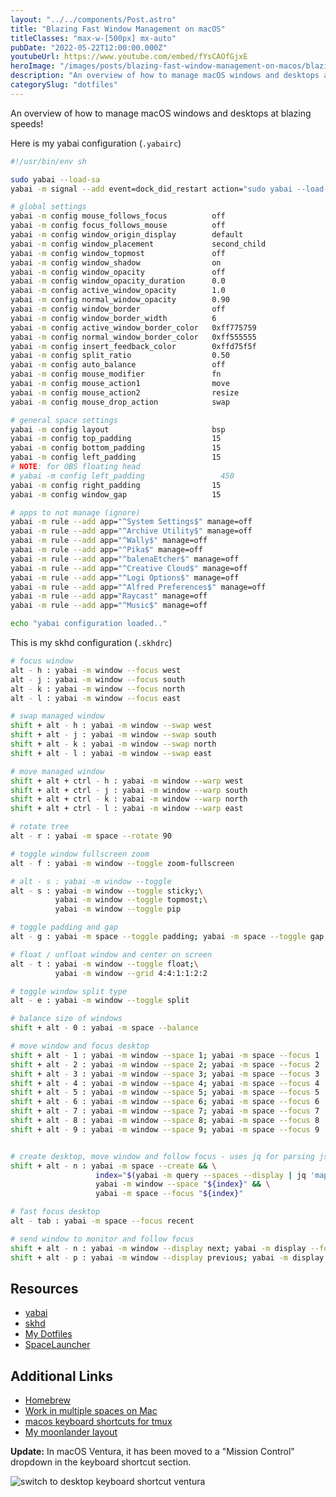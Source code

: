 ```yaml
---
layout: "../../components/Post.astro"
title: "Blazing Fast Window Management on macOS"
titleClasses: "max-w-[500px] mx-auto"
pubDate: "2022-05-22T12:00:00.000Z"
youtubeUrl: https://www.youtube.com/embed/fYsCAOfGjxE
heroImage: "/images/posts/blazing-fast-window-management-on-macos/blazing-fast-window-management-on-macos.jpeg"
description: "An overview of how to manage macOS windows and desktops at blazing speeds!"
categorySlug: "dotfiles"
---
```


An overview of how to manage macOS windows and desktops at blazing speeds!

Here is my yabai configuration (`.yabairc`)

```sh title="~/.yabairc"
#!/usr/bin/env sh

sudo yabai --load-sa
yabai -m signal --add event=dock_did_restart action="sudo yabai --load-sa"

# global settings
yabai -m config mouse_follows_focus          off
yabai -m config focus_follows_mouse          off
yabai -m config window_origin_display        default
yabai -m config window_placement             second_child
yabai -m config window_topmost               off
yabai -m config window_shadow                on
yabai -m config window_opacity               off
yabai -m config window_opacity_duration      0.0
yabai -m config active_window_opacity        1.0
yabai -m config normal_window_opacity        0.90
yabai -m config window_border                off
yabai -m config window_border_width          6
yabai -m config active_window_border_color   0xff775759
yabai -m config normal_window_border_color   0xff555555
yabai -m config insert_feedback_color        0xffd75f5f
yabai -m config split_ratio                  0.50
yabai -m config auto_balance                 off
yabai -m config mouse_modifier               fn
yabai -m config mouse_action1                move
yabai -m config mouse_action2                resize
yabai -m config mouse_drop_action            swap

# general space settings
yabai -m config layout                       bsp
yabai -m config top_padding                  15
yabai -m config bottom_padding               15
yabai -m config left_padding                 15
# NOTE: for OBS floating head
# yabai -m config left_padding                 450
yabai -m config right_padding                15
yabai -m config window_gap                   15

# apps to not manage (ignore)
yabai -m rule --add app="^System Settings$" manage=off
yabai -m rule --add app="^Archive Utility$" manage=off
yabai -m rule --add app="^Wally$" manage=off
yabai -m rule --add app="^Pika$" manage=off
yabai -m rule --add app="^balenaEtcher$" manage=off
yabai -m rule --add app="^Creative Cloud$" manage=off
yabai -m rule --add app="^Logi Options$" manage=off
yabai -m rule --add app="^Alfred Preferences$" manage=off
yabai -m rule --add app="Raycast" manage=off
yabai -m rule --add app="^Music$" manage=off

echo "yabai configuration loaded.."
```

This is my skhd configuration (`.skhdrc`)

```sh title="~/.skhdrc"
# focus window
alt - h : yabai -m window --focus west
alt - j : yabai -m window --focus south
alt - k : yabai -m window --focus north
alt - l : yabai -m window --focus east

# swap managed window
shift + alt - h : yabai -m window --swap west
shift + alt - j : yabai -m window --swap south
shift + alt - k : yabai -m window --swap north
shift + alt - l : yabai -m window --swap east

# move managed window
shift + alt + ctrl - h : yabai -m window --warp west
shift + alt + ctrl - j : yabai -m window --warp south
shift + alt + ctrl - k : yabai -m window --warp north
shift + alt + ctrl - l : yabai -m window --warp east

# rotate tree
alt - r : yabai -m space --rotate 90

# toggle window fullscreen zoom
alt - f : yabai -m window --toggle zoom-fullscreen

# alt - s : yabai -m window --toggle
alt - s : yabai -m window --toggle sticky;\
          yabai -m window --toggle topmost;\
          yabai -m window --toggle pip

# toggle padding and gap
alt - g : yabai -m space --toggle padding; yabai -m space --toggle gap

# float / unfloat window and center on screen
alt - t : yabai -m window --toggle float;\
          yabai -m window --grid 4:4:1:1:2:2

# toggle window split type
alt - e : yabai -m window --toggle split

# balance size of windows
shift + alt - 0 : yabai -m space --balance

# move window and focus desktop
shift + alt - 1 : yabai -m window --space 1; yabai -m space --focus 1
shift + alt - 2 : yabai -m window --space 2; yabai -m space --focus 2
shift + alt - 3 : yabai -m window --space 3; yabai -m space --focus 3
shift + alt - 4 : yabai -m window --space 4; yabai -m space --focus 4
shift + alt - 5 : yabai -m window --space 5; yabai -m space --focus 5
shift + alt - 6 : yabai -m window --space 6; yabai -m space --focus 6
shift + alt - 7 : yabai -m window --space 7; yabai -m space --focus 7
shift + alt - 8 : yabai -m window --space 8; yabai -m space --focus 8
shift + alt - 9 : yabai -m window --space 9; yabai -m space --focus 9


# create desktop, move window and follow focus - uses jq for parsing json (brew install jq)
shift + alt - n : yabai -m space --create && \
                   index="$(yabai -m query --spaces --display | jq 'map(select(."native-fullscreen" == 0))[-1].index')" && \
                   yabai -m window --space "${index}" && \
                   yabai -m space --focus "${index}"

# fast focus desktop
alt - tab : yabai -m space --focus recent

# send window to monitor and follow focus
shift + alt - n : yabai -m window --display next; yabai -m display --focus next
shift + alt - p : yabai -m window --display previous; yabai -m display --focus previous
```

## Resources

- [yabai](https://github.com/koekeishiya/yabai)
- [skhd](https://github.com/koekeishiya/skhd)
- [My Dotfiles](https://dotfiles.joshmedeski.com/yabai.html)
- [SpaceLauncher](https://spacelauncherapp.com)

## Additional Links

- [Homebrew](https://brew.sh)
- [Work in multiple spaces on Mac](https://support.apple.com/guide/mac-help/work-in-multiple-spaces-mh14112/mac)
- [macos keyboard shortcuts for tmux](https://youtu.be/BLp61-Lq0kQ)
- [My moonlander layout](https://configure.zsa.io/moonlander/layouts/3qe37/latest/0)

**Update:** In macOS Ventura, it has been moved to a "Mission Control" dropdown in the keyboard shortcut section.

![switch to desktop keyboard shortcut ventura](/images/posts/blazing-fast-window-management-on-macos/switch-to-desktop-keyboard-shortcut-ventura.png)
